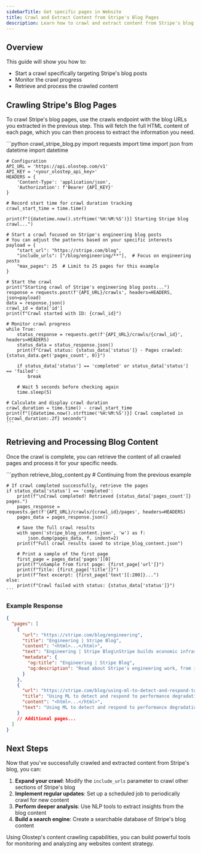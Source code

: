 ```yaml
---
sidebarTitle: Get specific pages in Website
title: Crawl and Extract Content from Stripe's Blog Pages
description: Learn how to crawl and extract content from Stripe's blog posts after identifying the URLs.
---
```


## Overview

This guide will show you how to:

- Start a crawl specifically targeting Stripe's blog posts
- Monitor the crawl progress
- Retrieve and process the crawled content

## Crawling Stripe's Blog Pages

To crawl Stripe's blog pages, use the crawls endpoint with the blog URLs you extracted in the previous step. This will fetch the full HTML content of each page, which you can then process to extract the information you need.

<CodeGroup>
    ```python crawl_stripe_blog.py
    import requests
    import time
    import json
    from datetime import datetime

    # Configuration
    API_URL = 'https://api.olostep.com/v1'
    API_KEY = '<your_olostep_api_key>'
    HEADERS = {
        'Content-Type': 'application/json',
        'Authorization': f'Bearer {API_KEY}'
    }

    # Record start time for crawl duration tracking
    crawl_start_time = time.time()
    
    print(f"[{datetime.now().strftime('%H:%M:%S')}] Starting Stripe blog crawl...")
    
    # Start a crawl focused on Stripe's engineering blog posts
    # You can adjust the patterns based on your specific interests
    payload = {
        "start_url": "https://stripe.com/blog",
        "include_urls": ["/blog/engineering/**"],  # Focus on engineering posts
        "max_pages": 25  # Limit to 25 pages for this example
    }

    # Start the crawl
    print("Starting crawl of Stripe's engineering blog posts...")
    response = requests.post(f'{API_URL}/crawls', headers=HEADERS, json=payload)
    data = response.json()
    crawl_id = data['id']
    print(f"Crawl started with ID: {crawl_id}")

    # Monitor crawl progress
    while True:
        status_response = requests.get(f'{API_URL}/crawls/{crawl_id}', headers=HEADERS)
        status_data = status_response.json()
        print(f"Crawl status: {status_data['status']} - Pages crawled: {status_data.get('pages_count', 0)}")
        
        if status_data['status'] == 'completed' or status_data['status'] == 'failed':
            break
            
        # Wait 5 seconds before checking again
        time.sleep(5)

    # Calculate and display crawl duration
    crawl_duration = time.time() - crawl_start_time
    print(f"[{datetime.now().strftime('%H:%M:%S')}] Crawl completed in {crawl_duration:.2f} seconds")
    ```
</CodeGroup>

## Retrieving and Processing Blog Content

Once the crawl is complete, you can retrieve the content of all crawled pages and process it for your specific needs.

<CodeGroup>
    ```python retrieve_blog_content.py
    # Continuing from the previous example
    
    # If crawl completed successfully, retrieve the pages
    if status_data['status'] == 'completed':
        print(f"\nCrawl completed! Retrieved {status_data['pages_count']} pages.")
        pages_response = requests.get(f'{API_URL}/crawls/{crawl_id}/pages', headers=HEADERS)
        pages_data = pages_response.json()
        
        # Save the full crawl results
        with open('stripe_blog_content.json', 'w') as f:
            json.dump(pages_data, f, indent=2)
        print(f"Full crawl results saved to stripe_blog_content.json")
        
        # Print a sample of the first page
        first_page = pages_data['pages'][0]
        print(f"\nSample from first page: {first_page['url']}")
        print(f"Title: {first_page['title']}")
        print(f"Text excerpt: {first_page['text'][:200]}...")
    else:
        print(f"Crawl failed with status: {status_data['status']}")
    ```
</CodeGroup>

### Example Response

```json
{
  "pages": [
    {
      "url": "https://stripe.com/blog/engineering",
      "title": "Engineering | Stripe Blog",
      "content": "<html>...</html>",
      "text": "Engineering | Stripe Blog\nStripe builds economic infrastructure for the internet...",
      "metadata": {
        "og:title": "Engineering | Stripe Blog",
        "og:description": "Read about Stripe's engineering work, from infrastructure to product development."
      }
    },
    {
      "url": "https://stripe.com/blog/using-ml-to-detect-and-respond-to-performance-degradations",
      "title": "Using ML to detect and respond to performance degradations | Stripe Blog",
      "content": "<html>...</html>",
      "text": "Using ML to detect and respond to performance degradations..."  
    }
    // Additional pages...
  ]
}
```

## Next Steps

Now that you've successfully crawled and extracted content from Stripe's blog, you can:

1. **Expand your crawl**: Modify the `include_urls` parameter to crawl other sections of Stripe's blog
2. **Implement regular updates**: Set up a scheduled job to periodically crawl for new content
3. **Perform deeper analysis**: Use NLP tools to extract insights from the blog content
4. **Build a search engine**: Create a searchable database of Stripe's blog content

Using Olostep's content crawling capabilities, you can build powerful tools for monitoring and analyzing any websites content strategy.